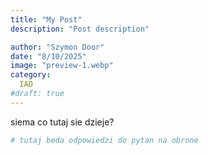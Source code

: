 ```yaml
---
title: "My Post"
description: "Post description"

author: "Szymon Door"
date: "8/10/2025"
image: "preview-1.webp"
category: 
  IAD
#draft: true
---
```


siema co tutaj sie dzieje?

```r
# tutaj beda odpowiedzi do pytan na obrone
```
